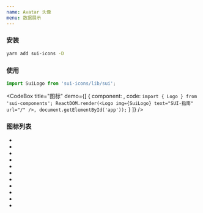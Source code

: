 ```yaml
---
name: Avatar 头像
menu: 数据展示
---
```











### 安装

```sh
yarn add sui-icons -D
```

### 使用

```js
import SuiLogo from 'sui-icons/lib/sui';
```

<CodeBox
  title="图标"
  demo={[
    {
      component: <Logo img={SuiLogo} text="SUI-指南" url="/" />,
      code: `import { Logo } from 'sui-components';
ReactDOM.render(<Logo img={SuiLogo} text="SUI-指南" url="/" />, document.getElementById('app'));`
    }
  ]}
/>

### 图标列表

<ul class="icons-list">
  <li><Coral /></li>
  <li><GeekLogo /></li>
  <li><GeekText /></li>
  <li><Head /></li>
  <li><RobotText /></li>
  <li><RocketLogo /></li>
  <li><RocketText /></li>
  <li><RocketMarkText /></li>
  <li><SkyNetLogo /></li>
  <li><SkyNetText /></li>
  <li><SuiLogo /></li>
</ul>

